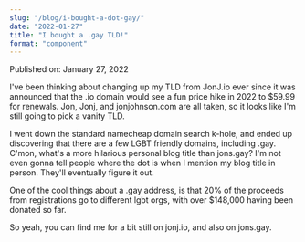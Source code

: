 ```yaml
---
slug: "/blog/i-bought-a-dot-gay/"
date: "2022-01-27"
title: "I bought a .gay TLD!"
format: "component"
---
```


<RainbowHeader title="I bought a .gay TLD!"/>
<div className="blog-date">Published on: January 27, 2022</div>

I've been thinking about changing up my TLD from JonJ.io ever since it was announced that the .io domain would see a fun price hike in 2022 to $59.99 for renewals. Jon, Jonj, and jonjohnson.com are all taken, so it looks like I'm still going to pick a vanity TLD.
<br />

I went down the standard namecheap domain search k-hole, and ended up discovering that there are a few LGBT friendly domains, including .gay. C'mon, what's a more hilarious personal blog title than jons.gay? I'm not even gonna tell people where the dot is when I mention my blog title in person. They'll eventually figure it out.
<br />

One of the cool things about a .gay address, is that 20% of the proceeds from registrations go to different lgbt orgs, with over $148,000 having been donated so far.
<br />

So yeah, you can find me for a bit still on jonj.io, and also on jons.gay.
